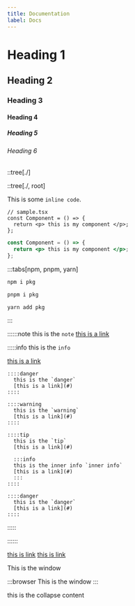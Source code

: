 ```yaml
---
title: Documentation
label: Docs
---
```



# Heading 1

## Heading 2

### Heading 3

#### Heading 4

##### Heading 5

###### Heading 6

::tree[./]

::tree[./, root]

This is some `inline code`.

```tsx
// sample.tsx
const Component = () => {
  return <p> this is my component </p>;
};
```

```jsx
const Component = () => {
  return <p> this is my component </p>;
};
```

:::tabs[npm, pnpm, yarn]

```bash frame="none"
npm i pkg
```

```bash frame="none"
pnpm i pkg
```

```bash frame="none"
yarn add pkg
```

:::

<Picture lightSrc='/logo-light.svg' darkSrc='/logo-dark.svg' />

<Picture media={false} lightSrc='/logo-light.svg' darkSrc='/logo-dark.svg' />

::::::note
this is the `note`
[this is a link](#)

:::::info
this is the `info`

[this is a link](#)

    ::::danger
      this is the `danger`
      [this is a link](#)
    ::::

    ::::warning
      this is the `warning`
      [this is a link](#)
    ::::

    ::::tip
      this is the `tip`
      [this is a link](#)

      :::info
      this is the inner info `inner info`
      [this is a link](#)
      :::
    ::::

    ::::danger
      this is the `danger`
      [this is a link](#)
    ::::

:::::

::::::

[this is link](/docs/test)
[this is link](https://github.com)

<BrowserWindow>This is the window</BrowserWindow>

:::browser
This is the window
:::

<Collapse title='Collapse Title'>
  <div className='pt-4'>this is the collapse content</div>
</Collapse>
